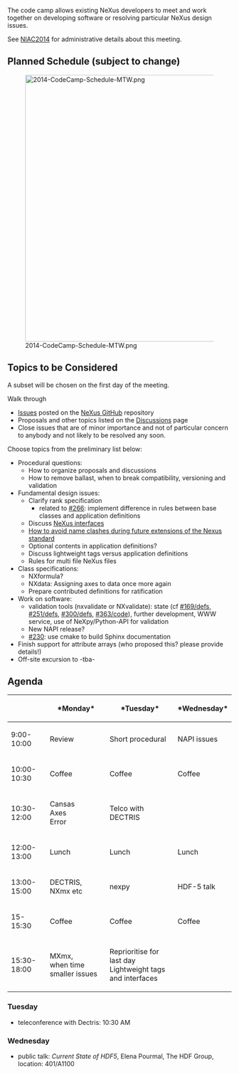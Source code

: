 The code camp allows existing NeXus developers to meet and work together on developing software or resolving particular NeXus design issues. 

See [[NIAC2014]] for administrative details about this meeting.

== Planned Schedule (subject to change) ==

[[File:2014-CodeCamp-Schedule-MTW.png|600px]]

== Topics to be Considered ==

A subset will be chosen on the first day of the meeting.

Walk through
* [https://github.com/nexusformat/definitions/issues Issues] posted on the [https://github.com/nexusformat NeXus GitHub] repository
* Proposals and other topics listed on the [[Discussions]] page
* Close issues that are of minor importance and not of particular concern to anybody and not likely to be resolved any soon.

Choose topics from the preliminary list below:
* Procedural questions:
** How to organize proposals and discussions
** How to remove ballast, when to break compatibility, versioning and validation
* Fundamental design issues:
** Clarify rank specification
*** related to [https://github.com/nexusformat/definitions/issues/266 #266]: implement difference in rules between base classes and application definitions
** Discuss [[Objects or Interfaces|NeXus interfaces]]
** [[How to avoid name clashes during future extensions of the Nexus standard]]
** Optional contents in application definitions?
** Discuss lightweight tags versus application definitions
** Rules for multi file NeXus files
* Class specifications:
** NXformula?
** NXdata: Assigning axes to data once more again
** Prepare contributed definitions for ratification
* Work on software:
** validation tools (nxvalidate or NXvalidate): state (cf [https://github.com/nexusformat/definitions/issues/169 #169/defs], [https://github.com/nexusformat/definitions/issues/251 #251/defs], [https://github.com/nexusformat/definitions/issues/300 #300/defs], [https://github.com/nexusformat/code/issues/363 #363/code]), further development, WWW service, use of NeXpy/Python-API for validation
** New NAPI release?
** [https://github.com/nexusformat/definitions/issues/230 #230]: use cmake to build Sphinx documentation
* Finish support for attribute arrays (who proposed this? please provide details!)
* Off-site excursion to -tba-

== Agenda ==
{|  align="center" border="1"
|-
! &nbsp;   || *Monday* || *Tuesday* || *Wednesday*
|-
! 9:00-10:00
| Review   
| Short procedural    
| NAPI issues    
|-
! 10:00-10:30 
| Coffee   
| Coffee   
| Coffee   
|-
! 10:30-12:00   
| Cansas<br>Axes<BR>Error 
| Telco with DECTRIS    
|    
|-
! 12:00-13:00    
|  Lunch   
|  Lunch   
|  Lunch   
|-
! 13:00-15:00    
| DECTRIS,<BR> NXmx etc 
| nexpy
| HDF-5 talk
|-
! 15-15:30    
|  Coffee  
|  Coffee  
|  Coffee  
|-
!  15:30-18:00  
| MXmx,<BR> when time smaller issues 
| Reprioritise for last day <BR> Lightweight tags and interfaces   
|    
|}        



=== Tuesday ===

* teleconference with Dectris: 10:30 AM



=== Wednesday ===

* public talk: ''Current State of HDF5'', Elena Pourmal, The HDF Group, location: 401/A1100